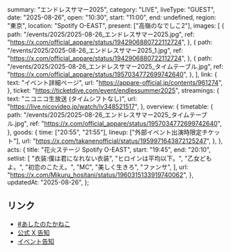   summary: "エンドレスサマー2025",
  category: "LIVE",
  liveType: "GUEST",
  date: "2025-08-26",
  open: "10:30",
  start: "11:00",
  end: undefined,
  region: "東京",
  location: "Spotify O-EAST",
  present: ["高嶺のなでしこ2"],
  images: [
    {
      path: "/events/2025/2025-08-26_エンドレスサマー2025.jpg",
      ref: "https://x.com/official_appare/status/1942906880722112724",
    },
    {
      path: "/events/2025/2025-08-26_エンドレスサマー2025_1.jpg",
      ref: "https://x.com/official_appare/status/1942906880722112724",
    },
    {
      path: "/events/2025/2025-08-26_エンドレスサマー2025_タイムテーブル.jpg",
      ref: "https://x.com/official_appare/status/1957034772699742640",
    },
  ],
  link: {
    text: "イベント詳細ページ",
    url: "https://appare-official.jp/contents/961274",
  },
  ticket: "https://ticketdive.com/event/endlessummer2025",
  streamings: {
    text: "ニコニコ生放送 (タイムシフトなし)",
    url: "https://live.nicovideo.jp/watch/lv348521517",
  },
  overview: {
    timetable: {
      path: "/events/2025/2025-08-26_エンドレスサマー2025_タイムテーブル.jpg",
      ref: "https://x.com/official_appare/status/1957034772699742640",
    },
    goods: {
      time: ["20:55", "21:55"],
      lineup: ["外部イベント出演時限定チケット"],
      url: "https://x.com/takanenofficial/status/1959971643872125247",
    },
  },
  acts: {
    title: "花火ステージ Spotify O-EAST",
    start: "19:45",
    end: "20:10",
    setlist: [
      "衣装:僕は君になれない衣装",
      "ヒロインは平均以下。",
      "乙女どもよ。",
      "初恋のこたえ。",
      "MC",
      "美しく生きろ",
      "ファンサ",
    ],
    url: "https://x.com/Mikuru_hositani/status/1960315133919740062",
  },
  updatedAt: "2025-08-26",
};

## リンク

- [#あしたのたかねこ](https://x.com/takanenofficial/status/1959971643872125247)
- [公式 X 告知](https://x.com/takanenofficial/status/1956521315718017289)
- [イベント告知](https://x.com/official_appare/status/1942906880722112724)
